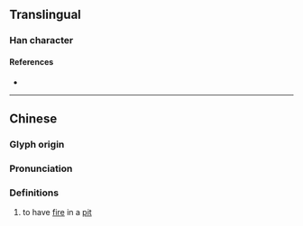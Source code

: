 {{character info}}
==Translingual==

===Han character===
{{Han char|rn=86|rad=火|as=11|sn=15|four=28808|canj=HOF|ids=⿱從火}}

====References====
* {{Han ref|kx=0680.340|dkj=19345|hdz=32229.070|uh=71A7|ud=29095|bh=E671|bd=58993}}

----

==Chinese==
{{zh-forms}}

===Glyph origin===
{{Han etym}}

===Pronunciation===
{{zh-pron
|m=zōng
|c=zung1
|mc=y
|oc=y
|cat=v
}}

===Definitions===
{{zh-hanzi}}

# {{lb|zh|obsolete|rare}} to have [[fire]] in a [[pit]]
